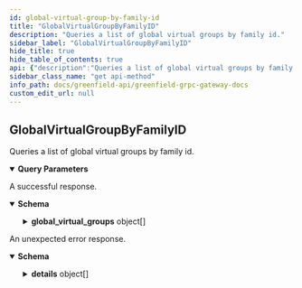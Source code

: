 ```yaml
---
id: global-virtual-group-by-family-id
title: "GlobalVirtualGroupByFamilyID"
description: "Queries a list of global virtual groups by family id."
sidebar_label: "GlobalVirtualGroupByFamilyID"
hide_title: true
hide_table_of_contents: true
api: {"description":"Queries a list of global virtual groups by family id.","operationId":"GlobalVirtualGroupByFamilyID","responses":{"200":{"description":"A successful response.","content":{"*/*":{"schema":{"type":"object","properties":{"global_virtual_groups":{"type":"array","items":{"type":"object","properties":{"id":{"type":"integer","format":"int64","description":"ID represents the unique identifier of the global virtual group."},"family_id":{"type":"integer","format":"int64","description":"Family ID represents the identifier of the GVG family that the group belongs to."},"primary_sp_id":{"type":"integer","format":"int64","description":"Primary SP ID represents the unique identifier of the primary storage provider in the group."},"secondary_sp_ids":{"type":"array","items":{"type":"integer","format":"int64"},"description":"Secondary SP IDs represents the list of unique identifiers of the secondary storage providers in the group."},"stored_size":{"type":"string","format":"uint64","description":"Stored size represents the size of the stored objects within the group."},"virtual_payment_address":{"type":"string","description":"Virtual payment address represents the payment address associated with the group."},"total_deposit":{"type":"string","description":"Total deposit represents the number of tokens deposited by this storage provider for staking."}},"description":"A global virtual group consists of one primary SP (SP) and multiple secondary SP.\nEvery global virtual group must belong to a GVG family, and the objects of each\nbucket must be stored in a GVG within a group family."}}}}}}},"default":{"description":"An unexpected error response.","content":{"*/*":{"schema":{"type":"object","properties":{"error":{"type":"string"},"code":{"type":"integer","format":"int32"},"message":{"type":"string"},"details":{"type":"array","items":{"type":"object","properties":{"type_url":{"type":"string"},"value":{"type":"string","format":"byte"}}}}}}}}}},"parameters":[{"name":"global_virtual_group_family_id","in":"query","required":false,"schema":{"type":"integer","format":"int64"}}],"tags":["VirtualGroup"],"method":"get","path":"/greenfield/virtualgroup/global_virtual_group_by_family_id","servers":[{"url":"https://gnfd-testnet-fullnode-tendermint-us.bnbchain.org"}],"info":{"title":"Greenfield - gRPC Gateway docs","description":"A REST interface for state queries","version":"1.0.0"},"postman":{"name":"GlobalVirtualGroupByFamilyID","description":{"content":"Queries a list of global virtual groups by family id.","type":"text/plain"},"url":{"path":["greenfield","virtualgroup","global_virtual_group_by_family_id"],"host":["{{baseUrl}}"],"query":[{"disabled":false,"key":"global_virtual_group_family_id","value":""}],"variable":[]},"header":[{"key":"Accept","value":"*/*"}],"method":"GET"}}
sidebar_class_name: "get api-method"
info_path: docs/greenfield-api/greenfield-grpc-gateway-docs
custom_edit_url: null
---
```



## GlobalVirtualGroupByFamilyID



Queries a list of global virtual groups by family id.

<details style={{"marginBottom":"1rem"}} data-collapsed={false} open={true}><summary style={{}}><strong>Query Parameters</strong></summary><div><ul><ParamsItem className={"paramsItem"} param={{"name":"global_virtual_group_family_id","in":"query","required":false,"schema":{"type":"integer","format":"int64"}}}></ParamsItem></ul></div></details><div><ApiTabs><TabItem label={"200"} value={"200"}><div>

A successful response.

</div><div><MimeTabs schemaType={"response"}><TabItem label={"*/*"} value={"*/*"}><SchemaTabs><TabItem label={"Schema"} value={"Schema"}><details style={{}} data-collapsed={false} open={true}><summary style={{"textAlign":"left"}}><strong>Schema</strong></summary><div style={{"textAlign":"left","marginLeft":"1rem"}}></div><ul style={{"marginLeft":"1rem"}}><SchemaItem collapsible={true} className={"schemaItem"}><details style={{}}><summary style={{}}><strong>global_virtual_groups</strong><span style={{"opacity":"0.6"}}> object[]</span></summary><div style={{"marginLeft":"1rem"}}><li><div style={{"fontSize":"var(--ifm-code-font-size)","opacity":"0.6","marginLeft":"-.5rem","paddingBottom":".5rem"}}>Array [</div></li><SchemaItem collapsible={false} name={"id"} required={false} schemaName={"int64"} qualifierMessage={undefined} schema={{"type":"integer","format":"int64","description":"ID represents the unique identifier of the global virtual group."}}></SchemaItem><SchemaItem collapsible={false} name={"family_id"} required={false} schemaName={"int64"} qualifierMessage={undefined} schema={{"type":"integer","format":"int64","description":"Family ID represents the identifier of the GVG family that the group belongs to."}}></SchemaItem><SchemaItem collapsible={false} name={"primary_sp_id"} required={false} schemaName={"int64"} qualifierMessage={undefined} schema={{"type":"integer","format":"int64","description":"Primary SP ID represents the unique identifier of the primary storage provider in the group."}}></SchemaItem><SchemaItem collapsible={false} name={"secondary_sp_ids"} required={false} schemaName={"int64[]"} qualifierMessage={undefined} schema={{"type":"array","items":{"type":"integer","format":"int64"},"description":"Secondary SP IDs represents the list of unique identifiers of the secondary storage providers in the group."}}></SchemaItem><SchemaItem collapsible={false} name={"stored_size"} required={false} schemaName={"uint64"} qualifierMessage={undefined} schema={{"type":"string","format":"uint64","description":"Stored size represents the size of the stored objects within the group."}}></SchemaItem><SchemaItem collapsible={false} name={"virtual_payment_address"} required={false} schemaName={"string"} qualifierMessage={undefined} schema={{"type":"string","description":"Virtual payment address represents the payment address associated with the group."}}></SchemaItem><SchemaItem collapsible={false} name={"total_deposit"} required={false} schemaName={"string"} qualifierMessage={undefined} schema={{"type":"string","description":"Total deposit represents the number of tokens deposited by this storage provider for staking."}}></SchemaItem><li><div style={{"fontSize":"var(--ifm-code-font-size)","opacity":"0.6","marginLeft":"-.5rem"}}>]</div></li></div></details></SchemaItem></ul></details></TabItem><TabItem label={"Example (from schema)"} value={"Example (from schema)"}><ResponseSamples responseExample={"{\n  \"global_virtual_groups\": [\n    {\n      \"id\": 0,\n      \"family_id\": 0,\n      \"primary_sp_id\": 0,\n      \"secondary_sp_ids\": [\n        0\n      ],\n      \"stored_size\": \"string\",\n      \"virtual_payment_address\": \"string\",\n      \"total_deposit\": \"string\"\n    }\n  ]\n}"} language={"json"}></ResponseSamples></TabItem></SchemaTabs></TabItem></MimeTabs></div></TabItem><TabItem label={"default"} value={"default"}><div>

An unexpected error response.

</div><div><MimeTabs schemaType={"response"}><TabItem label={"*/*"} value={"*/*"}><SchemaTabs><TabItem label={"Schema"} value={"Schema"}><details style={{}} data-collapsed={false} open={true}><summary style={{"textAlign":"left"}}><strong>Schema</strong></summary><div style={{"textAlign":"left","marginLeft":"1rem"}}></div><ul style={{"marginLeft":"1rem"}}><SchemaItem collapsible={false} name={"error"} required={false} schemaName={"string"} qualifierMessage={undefined} schema={{"type":"string"}}></SchemaItem><SchemaItem collapsible={false} name={"code"} required={false} schemaName={"int32"} qualifierMessage={undefined} schema={{"type":"integer","format":"int32"}}></SchemaItem><SchemaItem collapsible={false} name={"message"} required={false} schemaName={"string"} qualifierMessage={undefined} schema={{"type":"string"}}></SchemaItem><SchemaItem collapsible={true} className={"schemaItem"}><details style={{}}><summary style={{}}><strong>details</strong><span style={{"opacity":"0.6"}}> object[]</span></summary><div style={{"marginLeft":"1rem"}}><li><div style={{"fontSize":"var(--ifm-code-font-size)","opacity":"0.6","marginLeft":"-.5rem","paddingBottom":".5rem"}}>Array [</div></li><SchemaItem collapsible={false} name={"type_url"} required={false} schemaName={"string"} qualifierMessage={undefined} schema={{"type":"string"}}></SchemaItem><SchemaItem collapsible={false} name={"value"} required={false} schemaName={"byte"} qualifierMessage={undefined} schema={{"type":"string","format":"byte"}}></SchemaItem><li><div style={{"fontSize":"var(--ifm-code-font-size)","opacity":"0.6","marginLeft":"-.5rem"}}>]</div></li></div></details></SchemaItem></ul></details></TabItem><TabItem label={"Example (from schema)"} value={"Example (from schema)"}><ResponseSamples responseExample={"{\n  \"error\": \"string\",\n  \"code\": 0,\n  \"message\": \"string\",\n  \"details\": [\n    {\n      \"type_url\": \"string\",\n      \"value\": \"string\"\n    }\n  ]\n}"} language={"json"}></ResponseSamples></TabItem></SchemaTabs></TabItem></MimeTabs></div></TabItem></ApiTabs></div>
      
